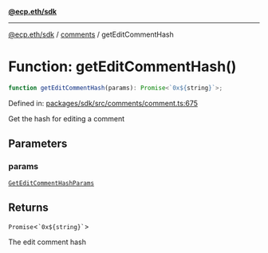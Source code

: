 [**@ecp.eth/sdk**](../../index.mdx)

***

[@ecp.eth/sdk](/sdk-reference/index.mdx) / [comments](/sdk-reference/comments/index.mdx) / getEditCommentHash

# Function: getEditCommentHash()

```ts
function getEditCommentHash(params): Promise<`0x${string}`>;
```

Defined in: [packages/sdk/src/comments/comment.ts:675](https://github.com/ecp-eth/comments-monorepo/blob/main/packages/sdk/src/comments/comment.ts#L675)

Get the hash for editing a comment

## Parameters

### params

[`GetEditCommentHashParams`](/sdk-reference/comments/type-aliases/GetEditCommentHashParams.mdx)

## Returns

`Promise`\<`` `0x${string}` ``\>

The edit comment hash
